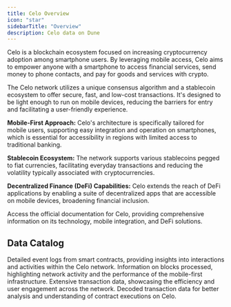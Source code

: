 ```yaml
---
title: Celo Overview
icon: "star"
sidebarTitle: "Overview"
description: Celo data on Dune
---
```


Celo is a blockchain ecosystem focused on increasing cryptocurrency adoption among smartphone users. By leveraging mobile access, Celo aims to empower anyone with a smartphone to access financial services, send money to phone contacts, and pay for goods and services with crypto.

The Celo network utilizes a unique consensus algorithm and a stablecoin ecosystem to offer secure, fast, and low-cost transactions. It's designed to be light enough to run on mobile devices, reducing the barriers for entry and facilitating a user-friendly experience.

**Mobile-First Approach:**
Celo's architecture is specifically tailored for mobile users, supporting easy integration and operation on smartphones, which is essential for accessibility in regions with limited access to traditional banking.

**Stablecoin Ecosystem:**
The network supports various stablecoins pegged to fiat currencies, facilitating everyday transactions and reducing the volatility typically associated with cryptocurrencies.

**Decentralized Finance (DeFi) Capabilities:**
Celo extends the reach of DeFi applications by enabling a suite of decentralized apps that are accessible on mobile devices, broadening financial inclusion.

<CardGroup cols={1}>
  <Card title="Celo documentation" icon="link" href="https://docs.celo.org">
    Access the official documentation for Celo, providing comprehensive information on its technology, mobile integration, and DeFi solutions.
  </Card>
</CardGroup>

## Data Catalog

<CardGroup cols={2}>
  <Card title="Logs" icon="bolt" href="./raw/logs">
    Detailed event logs from smart contracts, providing insights into interactions and activities within the Celo network.
  </Card>
  <Card title="Blocks" icon="cubes" href="./raw/blocks">
    Information on blocks processed, highlighting network activity and the performance of the mobile-first infrastructure.
  </Card>
  <Card title="Transactions" icon="message-arrow-up" href="./raw/transactions">
    Extensive transaction data, showcasing the efficiency and user engagement across the network.
  </Card>
  <Card title="decoded" icon="file" href="./decoded/overview">
    Decoded transaction data for better analysis and understanding of contract executions on Celo.
  </Card>
</CardGroup>
